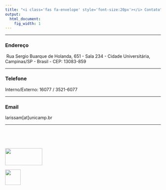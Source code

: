 ```yaml
---
title: "<i class='fas fa-envelope' style='font-size:20px'></i> Contato" 
output:
  html_document:
    fig_width: 1
---
```


----

### Endereço <i class="fas fa-address-card"  style='font-size:16px'></i>  

<i class="fas fa-map-marker-alt"></i> \ Rua Sergio Buarque de Holanda, 651 - Sala  234 - Cidade Universitária, Campinas/SP - Brasil - CEP: 13083-859

<hr class="new1"></hr>

### Telefone <i class="fas fa-phone" style='font-size:16px'></i>

Interno/Externo: 16077 / 3521-6077

<hr class="new1"></hr>

### Email <i class="fas fa-at" style='font-size:16px'></i> 

larissam[at]unicamp.br

<hr class="new1"></hr>

[<i class='fab fa-github' style='font-size:30px'></i>](https://github.com/larissamatos) \ \  [<i class='fab fa-linkedin' style='font-size:30px'></i>](https://www.linkedin.com/in/larissa-avila-matos-0624bb123/) 

<!-- <i class='fab fa-linkedin' style='font-size:24px;color:blue'></i> -->

</br>

<p class="outset"></p>
<div id="footer">
<p>
<div class="column-f1">
<img src="imagens/logo-unicamp1.png" width="120" height="55">
</div>
<div class="column-f2">
<img src="imagens/logoimecc.png" width="50" height="50">
</div>
</p>
</div>